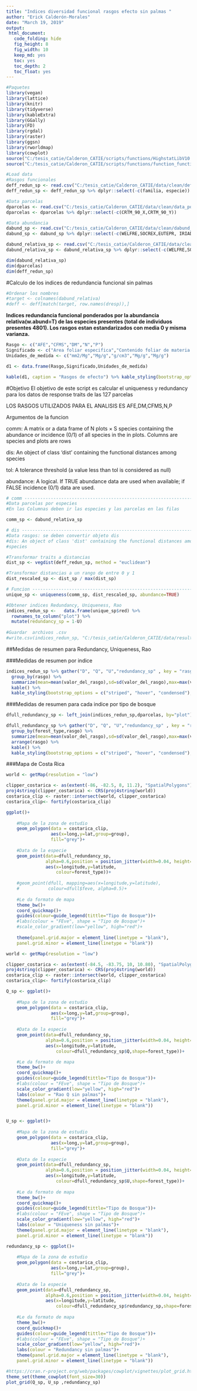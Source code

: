 ```yaml
---
title: "Indices diversidad funcional rasgos efecto sin palmas "
author: "Erick Calderón-Morales"
date: "March 19, 2019"
output:   
 html_document:
   code_folding: hide
   fig_height: 8
   fig_width: 10
   keep_md: yes
   toc: yes
   toc_depth: 2
   toc_float: yes
---
```


```r
#Paquetes
library(vegan)
library(lattice)
library(knitr)
library(tidyverse)
library(kableExtra)
library(GGally)
library(FD)
library(rgdal)
library(raster)
library(ggsn)
library(rworldmap)
library(cowplot)
source("C:/tesis_catie/Calderon_CATIE/scripts/functions/HighstatLibV10.R")
source("C:/tesis_catie/Calderon_CATIE/scripts/functions/function_functional_redundancy_original.R")
```

```r
#Load data
#Rasgos funcionales
deff_redun_sp <- read.csv("C:/tesis_catie/Calderon_CATIE/data/clean/deff_clean_sin_palmas.csv",header = T)
deff_redun_sp <- deff_redun_sp %>% dplyr::select(-c(familia, especie)) %>% column_to_rownames("coespec")

#Data parcelas
dparcelas <- read.csv("C:/tesis_catie/Calderon_CATIE/data/clean/data_posicion_parcelas.csv", header = T)
dparcelas <- dparcelas %>% dplyr::select(-c(CRTM_90_X,CRTM_90_Y))

#Data abundancia
dabund_sp <- read.csv("C:/tesis_catie/Calderon_CATIE/data/clean/dabund_clean.csv", header = T, row.names = 1)
dabund_sp <- dabund_sp %>% dplyr::select(-c(WELFRE,SOCREX,EUTEPR, IRIADE))

dabund_relativa_sp <- read.csv("C:/tesis_catie/Calderon_CATIE/data/clean/dabund_relativa_clean.csv", header = T, row.names = 1)
dabund_relativa_sp <- dabund_relativa_sp %>% dplyr::select(-c(WELFRE,SOCREX,EUTEPR, IRIADE))

dim(dabund_relativa_sp)
dim(dparcelas)
dim(deff_redun_sp)
```


#Calculo de los indices de redundancia funcional sin palmas

```r
#Ordenar los nombres 
#target <- colnames(dabund_relativa) 
#deff <- deff[match(target, row.names(dresp)),]
```

__Indices redundancia funcional ponderados por la abundancia relativa(w.abund=T) de las especies presentes (total de individuos presentes 4801). Los rasgos estan estandarizados con media 0 y misma varianza.__

```r
Rasgo <- c("AFE","CFMS","DM","N","P")
Significado <- c("Area foliar especifica","Contenido foliar de materia seca","Densidad de madera","Concentracion foliar de nitrogeno","Concentracion foliar de fosforo")
Unidades_de_medida <- c("mm2/Mg","Mg/g","g/cm3","Mg/g","Mg/g")

d1 <- data.frame(Rasgo,Significado,Unidades_de_medida)

kable(d1, caption = "Rasgos de efecto") %>% kable_styling(bootstrap_options = c("striped", "hover", "condensed"),full_width = F)
```

#Objetivo 
El objetivo de este script es calcular el uniqueness y redundancy para los 
datos de response traits de las 127 parcelas

LOS RASGOS UTILIZADOS PARA EL ANALISIS ES AFE,DM,CFMS,N,P


Argumentos de la funcion 

comm: A matrix or a data frame of N plots × S species containing the 
abundance or incidence (0/1) of all species in the in plots. 
Columns are species and plots are rows

dis: An object of class 'dist' containing the functional distances 
among species

tol: A tolerance threshold (a value less than tol is considered as null)

abundance: A logical. If TRUE abundance data are used when available; 
if FALSE incidence (0/1) data are used.



```r
# comm --------------------------------------------------------------------
#Data parcelas por especies
#En las Columnas deben ir las especies y las parcelas en las filas 

comm_sp <- dabund_relativa_sp

# dis ---------------------------------------------------------------------
#Data rasgos: se deben convertir objeto dis
#dis: An object of class 'dist' containing the functional distances among 
#species

#Transformar traits a distancias
dist_sp <- vegdist(deff_redun_sp, method = "euclidean") 

#Transformar distancias a un rango de entre 0 y 1
dist_rescaled_sp <- dist_sp / max(dist_sp)

# Funcion -----------------------------------------------------------------
unique_sp <- uniqueness(comm_sp, dist_rescaled_sp, abundance=TRUE)
```



```r
#Obtener indices Redundancy, Uniqueness, Rao
indices_redun_sp <-   data.frame(unique_sp$red) %>% 
  rownames_to_column("plot") %>% 
  mutate(redundancy_sp = 1-U)
  
#Guardar  archivos .csv
#write.csv(indices_redun_sp, "C:/tesis_catie/Calderon_CATIE/data/resultados_csv/data_indices_eff_redundancy_sp.csv")
```


##Medidas de resumen para Redundancy, Uniqueness, Rao

###Medidas de resumen por indice
```r

indices_redun_sp %>% gather("D", "Q", "U","redundancy_sp" , key = "rasgo", value = "valor_del_rasgo") %>% 
  group_by(rasgo) %>% 
  summarize(mean=mean(valor_del_rasgo),sd=sd(valor_del_rasgo),max=max(valor_del_rasgo),min=min(valor_del_rasgo)) %>%
  kable() %>% 
  kable_styling(bootstrap_options = c("striped", "hover", "condensed"),full_width = F)
```



###Medidas de resumen para cada indice por tipo de bosque
```r
dfull_redundancy_sp <- left_join(indices_redun_sp,dparcelas, by="plot") 

dfull_redundancy_sp %>% gather("D", "Q", "U","redundancy_sp" , key = "rasgo", value = "valor_del_rasgo") %>% 
  group_by(forest_type,rasgo) %>% 
  summarize(mean=mean(valor_del_rasgo),sd=sd(valor_del_rasgo),max=max(valor_del_rasgo),min=min(valor_del_rasgo)) %>%
  arrange(rasgo) %>% 
  kable() %>% 
  kable_styling(bootstrap_options = c("striped", "hover", "condensed"),full_width = F)
```


###Mapa de Costa Rica 

```r
world <- getMap(resolution = "low")

clipper_costarica <- as(extent(-86, -82.5, 8, 11.2), "SpatialPolygons")
proj4string(clipper_costarica) <- CRS(proj4string(world))
costarica_clip <- raster::intersect(world, clipper_costarica)
costarica_clip<- fortify(costarica_clip)

ggplot()+
    
    #Mapa de la zona de estudio 
    geom_polygon(data = costarica_clip,
                 aes(x=long,y=lat,group=group),
                 fill="grey")+
    
    #Data de la especie
    geom_point(data=dfull_redundancy_sp,
               alpha=0.6,position = position_jitter(width=0.04, height=0.04),
               aes(x=longitude,y=latitude, 
                   colour=forest_type))+
    
    #geom_point(dfull, mapping=aes(x=longitude,y=latitude),
    #           colour=dfull$feve, alpha=0.5)+
    
    #Le da formato de mapa
    theme_bw()+
    coord_quickmap()+
    guides(colour=guide_legend(tittle="Tipo de Bosque"))+
    #labs(colour = "FEve", shape = "Tipo de Bosque")+
    #scale_color_gradient(low="yellow", high="red")+
   
    theme(panel.grid.major = element_line(linetype = "blank"), 
    panel.grid.minor = element_line(linetype = "blank"))
```


```r
world <- getMap(resolution = "low")

clipper_costarica <- as(extent(-84.5, -83.75, 10, 10.80), "SpatialPolygons")
proj4string(clipper_costarica) <- CRS(proj4string(world))
costarica_clip <- raster::intersect(world, clipper_costarica)
costarica_clip<- fortify(costarica_clip)

Q_sp <- ggplot()+
    
    #Mapa de la zona de estudio 
    geom_polygon(data = costarica_clip,
                 aes(x=long,y=lat,group=group),
                 fill="grey")+
    
    #Data de la especie
    geom_point(data=dfull_redundancy_sp,
               alpha=0.6,position = position_jitter(width=0.04, height=0.04),
               aes(x=longitude,y=latitude, 
                   colour=dfull_redundancy_sp$Q,shape=forest_type))+

    #Le da formato de mapa
    theme_bw()+
    coord_quickmap()+
    guides(colour=guide_legend(tittle="Tipo de Bosque"))+
    #labs(colour = "FEve", shape = "Tipo de Bosque")+
    scale_color_gradient(low="yellow", high="red")+
    labs(colour = "Rao Q sin palmas")+
    theme(panel.grid.major = element_line(linetype = "blank"), 
    panel.grid.minor = element_line(linetype = "blank"))


U_sp <- ggplot()+
    
    #Mapa de la zona de estudio 
    geom_polygon(data = costarica_clip,
                 aes(x=long,y=lat,group=group),
                 fill="grey")+
    
    #Data de la especie
    geom_point(data=dfull_redundancy_sp,
               alpha=0.6,position = position_jitter(width=0.04, height=0.04),
               aes(x=longitude,y=latitude, 
                   colour=dfull_redundancy_sp$U,shape=forest_type))+
    
    #Le da formato de mapa
    theme_bw()+
    coord_quickmap()+
    guides(colour=guide_legend(tittle="Tipo de Bosque"))+
    #labs(colour = "FEve", shape = "Tipo de Bosque")+
    scale_color_gradient(low="yellow", high="red")+
    labs(colour = "Uniqueness sin palmas")+
    theme(panel.grid.major = element_line(linetype = "blank"), 
    panel.grid.minor = element_line(linetype = "blank"))

redundancy_sp <- ggplot()+
    
    #Mapa de la zona de estudio 
    geom_polygon(data = costarica_clip,
                 aes(x=long,y=lat,group=group),
                 fill="grey")+
    
    #Data de la especie
    geom_point(data=dfull_redundancy_sp,
               alpha=0.6,position = position_jitter(width=0.04, height=0.04),
               aes(x=longitude,y=latitude, 
                   colour=dfull_redundancy_sp$redundancy_sp,shape=forest_type))+
    
    #Le da formato de mapa
    theme_bw()+
    coord_quickmap()+
    guides(colour=guide_legend(tittle="Tipo de Bosque"))+
    #labs(colour = "FEve", shape = "Tipo de Bosque")+
    scale_color_gradient(low="yellow", high="red")+
    labs(colour = "Redundancy sin palmas")+
    theme(panel.grid.major = element_line(linetype = "blank"), 
    panel.grid.minor = element_line(linetype = "blank"))

#https://cran.r-project.org/web/packages/cowplot/vignettes/plot_grid.html
theme_set(theme_cowplot(font_size=30)) 
plot_grid(Q_sp, U_sp ,redundancy_sp)
```



